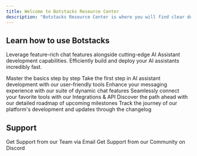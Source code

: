 ```yaml
---
title: Welcome to Botstacks Resource Center
description: "Botstacks Resource Center is where you will find clear documentation on features and setup guides and more."
---
```


## Learn how to use Botstacks

Leverage feature-rich chat features alongside cutting-edge AI Assistant development capabilities. Efficiently build and deploy your AI assistants incredibly fast.

<CardGroup cols={2}>

  <Card title="Learn the Basics" icon="sparkles" href="basics">
    Master the basics step by step
  </Card>

  <Card title="Start building AI Assistants" icon="rocket" href="designer">
    Take the first step in AI assistant development with our user-friendly tools
  </Card>

  <Card title="Chat Features" icon="comments" href="sdk-reference">
    Enhance your messaging experience with our suite of dynamic chat features
  </Card>

  <Card title="Integrations & API" icon="gear" href="api-reference">
    Seamlessly connect your favorite tools with our Integrations & API
  </Card>

  <Card title="Roadmap" icon="compass" href="roadmap">
    Discover the path ahead with our detailed roadmap of upcoming milestones
  </Card>

  <Card title="Changelog" icon="clock" href="changelog">
    Track the journey of our platform's development and updates through the changelog
  </Card>

</CardGroup>


## Support

<CardGroup cols={2}>

  <Card title="Email" icon="envelope" href="mailto:Support@Botstacks.ai">
    Get Support from our Team via Email
  </Card>

  <Card title="Community" icon="discord" href="https://discord.gg/eXV43sfDkb">
    Get Support from our Community on Discord
  </Card>

</CardGroup>
